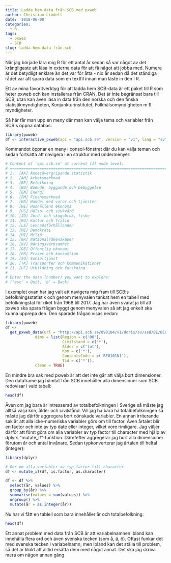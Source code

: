 ```yaml
---
title: Ladda hem data från SCB med pxweb
author: Christian Lindell
date: '2018-06-08'
categories:
  - R
tags:
  - pxweb
  - SCB
slug: ladda-hem-data-från-scb
---
```


När jag började lära mig R för ett antal år sedan så var något av det krångligaste att läsa in externa data för att få något att jobba med. Numera är det betydligt enklare än det var för åtta - nio år sedan då det ständiga rådet var att spara data som en textfil innan man läste in den i R.

Ett av mina favoritverktyg för att ladda hem SCB-data är ett paket till R som heter pxweb och kan installeras från CRAN. Det är inte begränsat bara till SCB, utan kan även läsa in data från den norska och den finska statistikmyndigheten, Konjunkturinstitutet, Folkhälsomyndigheten m.fl. myndigheter.

Så här får man upp en meny där man kan välja tema och variabler från SCB:s öppna databas:
  

```r

library(pxweb)
df <- interactive_pxweb(api = "api.scb.se", version = "v1", lang = "sv")

```


Kommandot öppnar en meny i consol-fönstret där du kan välja teman och sedan fortsätta att navigera i en struktur med undermenyer:


```r

# Content of 'api.scb.se' at current (1) node level:
# =====================================================================
# 1.  [AA] Ämnesövergripande statistik
# 2.  [AM] Arbetsmarknad
# 3.  [BE] Befolkning
# 4.  [BO] Boende, byggande och bebyggelse
# 5.  [EN] Energi
# 6.  [FM] Finansmarknad
# 7.  [HA] Handel med varor och tjänster
# 8.  [HE] Hushållens ekonomi
# 9.  [HS] Hälso- och sjukvård
# 10. [JO] Jord- och skogsbruk, fiske
# 11. [KU] Kultur och fritid
# 12. [LE] Levnadsförhållanden
# 13. [ME] Demokrati
# 14. [MI] Miljö
# 15. [NR] Nationalräkenskaper
# 16. [NV] Näringsverksamhet
# 17. [OE] Offentlig ekonomi
# 18. [PR] Priser och konsumtion
# 19. [SO] Socialtjänst
# 20. [TK] Transporter och kommunikationer
# 21. [UF] Utbildning och forskning
# 
# Enter the data (number) you want to explore:
# ('esc' = Quit, 'b' = Back) 

```


I exemplet ovan har jag valt att navigera mig fram till SCB:s befolkningsstatistik och genom menyvalen tankat hem en tabell med befolkningstal för riket från 1968 till 2017. Jag har även svarat ja till att pxweb ska spara frågan byggt genom menyvalen så att jag enkelt ska kunna upprepa den. Den sparade frågan visas nedan:


```r

library(pxweb)
df <- 
  get_pxweb_data(url = "http://api.scb.se/OV0104/v1/doris/sv/ssd/BE/BE0101/BE0101A/BefolkningNy",
             dims = list(Region = c('00'),
                         Civilstand = c('*'),
                         Alder = c('tot'),
                         Kon = c('*'),
                         ContentsCode = c('BE0101N1'),
                         Tid = c('*')),
             clean = TRUE)
```


En mindre bra sak med pxweb är att det inte går att välja bort dimensioner. Den dataframe jag hämtat från SCB innehåller alla dimensioner som SCB redovisar i vald tabell:


```r
head(df)
```


 Även om jag bara är intresserad av totalbefolkningen i Sverige så måste jag alltså välja kön, ålder och civilstånd. Vill jag ha bara ha totalbefolkningen så måste jag därför aggregera bort oönskade variabler. En annan irriterande sak är att alla icke-numeriska variabler görs om till factor. Även årtalet blir en factor och inte av typ date eller integer, vilket vore rimligare. Jag väljer därför att först göra om alla variabler av typ factor till character med hjälp av dplyrs "mutate_if"-funktion. Därefefter aggregerar jag bort alla dimensioner förutom år och antal invånare. Sedan typkonverterar jag årtalen till heltal (integer):
 
 
```r

library(dplyr)

# Gör om alla variabler av typ factor till character
df <- mutate_if(df, is.factor, as.character)

df <- df %>%
  select(år, values) %>%
  group_by(år) %>%
  summarise(values = sum(values)) %>%
  ungroup() %>%
  mutate(år = as.integer(år))

```
 
 
 Nu har vi fått en tablell som bara innehåller år och totalbefolkning:
 
```r
head(df)
```

Ett annat problem med data från SCB är att variabelnamnen ibland kan innehålla flera ord och även svenska tecken (som å, ä, ö). Oftast funkar det med svenska tecken i variabelnamn, men ibland kan det ställa till problem, så det är klokt att alltid ersätta dem med något annat. Det ska jag skriva mera om någon annan gång.
  
  
  
  


